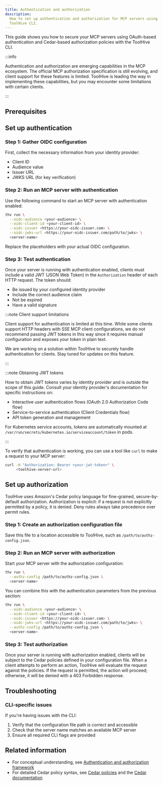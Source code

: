 ```yaml
---
title: Authentication and authorization
description:
  How to set up authentication and authorization for MCP servers using the
  ToolHive CLI.
---
```



This guide shows you how to secure your MCP servers using OAuth-based
authentication and Cedar-based authorization policies with the ToolHive CLI.

:::info

Authentication and authorization are emerging capabilities in the MCP ecosystem.
The official MCP authorization specification is still evolving, and client
support for these features is limited. ToolHive is leading the way in
implementing these capabilities, but you may encounter some limitations with
certain clients.

:::

## Prerequisites

<OidcPrerequisites />

## Set up authentication

### Step 1: Gather OIDC configuration

First, collect the necessary information from your identity provider:

- Client ID
- Audience value
- Issuer URL
- JWKS URL (for key verification)

### Step 2: Run an MCP server with authentication

Use the following command to start an MCP server with authentication enabled:

```bash
thv run \
  --oidc-audience <your-audience> \
  --oidc-client-id <your-client-id> \
  --oidc-issuer <https://your-oidc-issuer.com> \
  --oidc-jwks-url <https://your-oidc-issuer.com/path/to/jwks> \
  <server-name>
```

Replace the placeholders with your actual OIDC configuration.

### Step 3: Test authentication

Once your server is running with authentication enabled, clients must include a
valid JWT (JSON Web Token) in the `Authorization` header of each HTTP request.
The token should:

- Be issued by your configured identity provider
- Include the correct audience claim
- Not be expired
- Have a valid signature

:::note Client support limitations

Client support for authentication is limited at this time. While some clients
support HTTP headers with SSE MCP client configurations, we do not recommend
passing JWT tokens in this way since it requires manual configuration and
exposes your token in plain text.

We are working on a solution within ToolHive to securely handle authentication
for clients. Stay tuned for updates on this feature.

:::

:::note Obtaining JWT tokens

How to obtain JWT tokens varies by identity provider and is outside the scope of
this guide. Consult your identity provider's documentation for specific
instructions on:

- Interactive user authentication flows (OAuth 2.0 Authorization Code flow)
- Service-to-service authentication (Client Credentials flow)
- API token generation and management

For Kubernetes service accounts, tokens are automatically mounted at
`/var/run/secrets/kubernetes.io/serviceaccount/token` in pods.

:::

To verify that authentication is working, you can use a tool like `curl` to make
a request to your MCP server:

```bash
curl -H "Authorization: Bearer <your-jwt-token>" \
     <toolhive-server-url>
```

## Set up authorization

ToolHive uses Amazon's Cedar policy language for fine-grained, secure-by-default
authorization. Authorization is explicit: if a request is not explicitly
permitted by a policy, it is denied. Deny rules always take precedence over
permit rules.

### Step 1: Create an authorization configuration file

<BasicCedarConfig />

Save this file to a location accessible to ToolHive, such as
`/path/to/authz-config.json`.

### Step 2: Run an MCP server with authorization

Start your MCP server with the authorization configuration:

```bash
thv run \
  --authz-config /path/to/authz-config.json \
  <server-name>
```

You can combine this with the authentication parameters from the previous
section:

```bash
thv run \
  --oidc-audience <your-audience> \
  --oidc-client-id <your-client-id> \
  --oidc-issuer <https://your-oidc-issuer.com> \
  --oidc-jwks-url <https://your-oidc-issuer.com/path/to/jwks> \
  --authz-config /path/to/authz-config.json \
  <server-name>
```

### Step 3: Test authorization

Once your server is running with authorization enabled, clients will be subject
to the Cedar policies defined in your configuration file. When a client attempts
to perform an action, ToolHive will evaluate the request against the policies.
If the request is permitted, the action will proceed; otherwise, it will be
denied with a 403 Forbidden response.

## Troubleshooting

<AuthTroubleshooting />

### CLI-specific issues

If you're having issues with the CLI:

1. Verify that the configuration file path is correct and accessible
2. Check that the server name matches an available MCP server
3. Ensure all required CLI flags are provided

## Related information

- For conceptual understanding, see
  [Authentication and authorization framework](../concepts/auth-framework.md)
- For detailed Cedar policy syntax, see
  [Cedar policies](../concepts/cedar-policies.md) and the
  [Cedar documentation](https://docs.cedarpolicy.com/)
